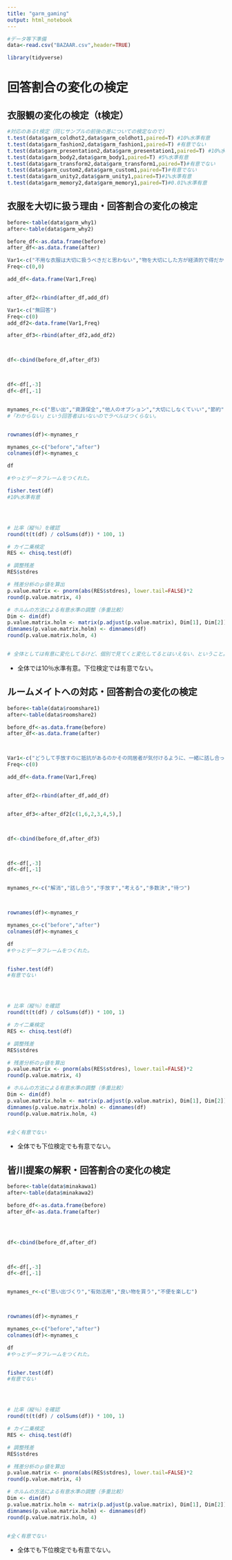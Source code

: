 ```yaml
---
title: "garm_gaming"
output: html_notebook
---
```


```r
#データ等下準備
data<-read.csv("BAZAAR.csv",header=TRUE)

library(tidyverse)

```

# 回答割合の変化の検定

## 衣服観の変化の検定（t検定）

```r
#対応のあるt検定（同じサンプルの前後の差についての検定なので）
t.test(data$garm_coldhot2,data$garm_coldhot1,paired=T) #10%水準有意
t.test(data$garm_fashion2,data$garm_fashion1,paired=T) #有意でない
t.test(data$garm_presentation2,data$garm_presentation1,paired=T) #10%水準有意
t.test(data$garm_body2,data$garm_body1,paired=T) #5%水準有意
t.test(data$garm_transform2,data$garm_transform1,paired=T)#有意でない
t.test(data$garm_custom2,data$garm_custom1,paired=T)#有意でない
t.test(data$garm_unity2,data$garm_unity1,paired=T)#1%水準有意
t.test(data$garm_memory2,data$garm_memory1,paired=T)#0.01%水準有意
```

## 衣服を大切に扱う理由・回答割合の変化の検定

```r
before<-table(data$garm_why1) 
after<-table(data$garm_why2)

before_df<-as.data.frame(before)
after_df<-as.data.frame(after)

Var1<-c("不用な衣服は大切に扱うべきだと思わない","物を大切にした方が経済的で得だから")
Freq<-c(0,0)

add_df<-data.frame(Var1,Freq)


after_df2<-rbind(after_df,add_df)

Var1<-c("無回答")
Freq<-c(0)
add_df2<-data.frame(Var1,Freq)

after_df3<-rbind(after_df2,add_df2)



df<-cbind(before_df,after_df3)



df<-df[,-3]
df<-df[,-1]


mynames_r<-c("思い出","資源保全","他人のオプション","大切にしなくていい","節約","無回答")
#「わからない」という回答者はいないのでラベルはつくらない。


rownames(df)<-mynames_r

mynames_c<-c("before","after")
colnames(df)<-mynames_c

df

#やっとデータフレームをつくれた。

fisher.test(df)
#10%水準有意




# 比率（縦％）を確認
round(t(t(df) / colSums(df)) * 100, 1)

# カイ二乗検定
RES <- chisq.test(df)

# 調整残差
RES$stdres

# 残差分析のｐ値を算出
p.value.matrix <- pnorm(abs(RES$stdres), lower.tail=FALSE)*2
round(p.value.matrix, 4)

# ホルムの方法による有意水準の調整（多重比較）
Dim <- dim(df)
p.value.matrix.holm <- matrix(p.adjust(p.value.matrix), Dim[1], Dim[2])
dimnames(p.value.matrix.holm) <- dimnames(df) 
round(p.value.matrix.holm, 4)


# 全体としては有意に変化してるけど、個別で見てくと変化してるとはいえない、ということ。
```

-   全体では10％水準有意。下位検定では有意でない。

## ルームメイトへの対応・回答割合の変化の検定

```r
before<-table(data$roomshare1) 
after<-table(data$roomshare2)

before_df<-as.data.frame(before)
after_df<-as.data.frame(after)



Var1<-c("どうして手放すのに抵抗があるのかその同居者が気付けるように、一緒に話し合ったり、ルームシェアをしていくうえで問題となることを伝え、どうすべきかをみんなで一緒に考える。")
Freq<-c(0)

add_df<-data.frame(Var1,Freq)


after_df2<-rbind(after_df,add_df)


after_df3<-after_df2[c(1,6,2,3,4,5),]



df<-cbind(before_df,after_df3)



df<-df[,-3]
df<-df[,-1]


mynames_r<-c("解消","話し合う","手放す","考える","多数決","待つ")



rownames(df)<-mynames_r

mynames_c<-c("before","after")
colnames(df)<-mynames_c

df
#やっとデータフレームをつくれた。


fisher.test(df)
#有意でない




# 比率（縦％）を確認
round(t(t(df) / colSums(df)) * 100, 1)

# カイ二乗検定
RES <- chisq.test(df)

# 調整残差
RES$stdres

# 残差分析のｐ値を算出
p.value.matrix <- pnorm(abs(RES$stdres), lower.tail=FALSE)*2
round(p.value.matrix, 4)

# ホルムの方法による有意水準の調整（多重比較）
Dim <- dim(df)
p.value.matrix.holm <- matrix(p.adjust(p.value.matrix), Dim[1], Dim[2])
dimnames(p.value.matrix.holm) <- dimnames(df) 
round(p.value.matrix.holm, 4)


#全く有意でない
```

-   全体でも下位検定でも有意でない。

## 皆川提案の解釈・回答割合の変化の検定

```r
before<-table(data$minakawa1) 
after<-table(data$minakawa2)

before_df<-as.data.frame(before)
after_df<-as.data.frame(after)




df<-cbind(before_df,after_df)



df<-df[,-3]
df<-df[,-1]


mynames_r<-c("思い出づくり","有効活用","良い物を買う","不便を楽しむ")



rownames(df)<-mynames_r

mynames_c<-c("before","after")
colnames(df)<-mynames_c

df
#やっとデータフレームをつくれた。


fisher.test(df)
#有意でない




# 比率（縦％）を確認
round(t(t(df) / colSums(df)) * 100, 1)

# カイ二乗検定
RES <- chisq.test(df)

# 調整残差
RES$stdres

# 残差分析のｐ値を算出
p.value.matrix <- pnorm(abs(RES$stdres), lower.tail=FALSE)*2
round(p.value.matrix, 4)

# ホルムの方法による有意水準の調整（多重比較）
Dim <- dim(df)
p.value.matrix.holm <- matrix(p.adjust(p.value.matrix), Dim[1], Dim[2])
dimnames(p.value.matrix.holm) <- dimnames(df) 
round(p.value.matrix.holm, 4)


#全く有意でない
```

-   全体でも下位検定でも有意でない。
